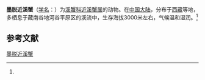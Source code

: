 {{Speciesbox
| name = 墨脱近溪蟹
| status = 
| status_system = 
| image = 
| genus = Potamiscus
| species = motuoense
| authority = (Dai, 1990)<ref name='id12146'>{{cite web| url =http://www.bioinfo.cn/db05/BjdwSpecies.php?action=view&id=12146| title =墨脱近溪蟹| work =《中国动物物种编目数据库》| publisher =中国科学院微生物研究所| author =中国科学院动物研究所| accessdate =2009-04-28| deadurl =yes| archiveurl =https://web.archive.org/web/20160305001151/http://www.bioinfo.cn/db05/BjdwSpecies.php?action=view&id=12146| archivedate =2016-03-05}}</ref>
}}

'''墨脱近溪蟹'''（[[学名|学名]]：{{lang|la|''Potamiscus motuoense''}}）为[[溪蟹科|溪蟹科]][[近溪蟹属|近溪蟹属]]的动物。在[[中国大陆|中国大陆]]，分布于[[西藏|西藏]]等地，多栖息于藏南谷地河谷平原区的溪流中，生存海拔3000米左右，气候温和湿润。<ref name='id12146'/>

== 参考文献 ==
{{reflist}}

{{Wikispecies|Potamiscus motuoense}}
{{Taxonbar|from=Q10931363}}

[[Category:近溪蟹属|墨脱近溪蟹]]


{{螃蟹小作品}}